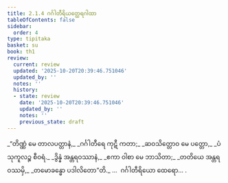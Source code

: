 ```yaml
---
title: 2.1.4 ဂင်္ဂါတီရိယတ္ထေရဂါထာ
tableOfContents: false
sidebar:
  order: 4
type: tipitaka
basket: su
book: th1
review:
  current: review
  updated: '2025-10-20T20:39:46.751046'
  updated_by: ''
  notes: ''
  history:
  - state: review
    date: '2025-10-20T20:39:46.751046'
    updated_by: ''
    notes: ''
    previous_state: draft
---
```



<DynamicBreadcrumb />


<ReviewStatus review={frontmatter.review} showDetails={true} />

<HypothesisAnnotation frontmatter={frontmatter} />

<Division number="127" book="th1" e="ch" v="19" p="248">

<Paragraph number="283" type="verses" book="th1">
_“တိဏ္ဏံ မေ တာလပတ္တာနံ,_  
_ဂင်္ဂါတီရေ ကုဋီ ကတာ;_  
_ဆဝသိတ္တောဝ မေ ပတ္တော,_  
_ပံသုကူလဉ္စ စီဝရံ._  

</Paragraph>

</Division>
<Division number="128" book="th1" e="ch" v="19" p="248">

<Paragraph number="284" type="verses" book="th1">
_ဒွိန္နံ အန္တရဝဿာနံ,_  
_ဧကာ ဝါစာ မေ ဘာသိတာ;_  
_တတိယေ အန္တရဝဿမှိ,_  
_တမောခန္ဓော ပဒါလိတော”တိ._  


</Paragraph>
</Division>

<Paragraph number="285" type="center" book="th1">
…  ဂင်္ဂါတီရိယော ထေရော… .
</Paragraph>